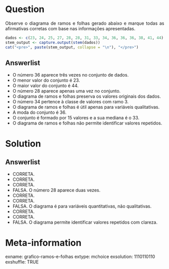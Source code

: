 Question
========
<p style="text-align: justify;">Observe o diagrama de ramos e folhas gerado abaixo e marque todas as afirmativas corretas com base nas informações apresentadas.</p>

```r
dados <- c(23, 24, 25, 27, 28, 28, 31, 33, 34, 36, 36, 36, 38, 41, 44)
stem_output <- capture.output(stem(dados))
cat("<pre>", paste(stem_output, collapse = "\n"), "</pre>")
```

Answerlist
----------
* O número 36 aparece três vezes no conjunto de dados.
* O menor valor do conjunto é 23.
* O maior valor do conjunto é 44.
* O número 28 aparece apenas uma vez no conjunto.
* O diagrama de ramos e folhas preserva os valores originais dos dados.
* O número 34 pertence à classe de valores com ramo 3.
* O diagrama de ramos e folhas é útil apenas para variáveis qualitativas.
* A moda do conjunto é 36.
* O conjunto é formado por 15 valores e a sua mediana é o 33.
* O diagrama de ramos e folhas não permite identificar valores repetidos.

Solution
========
Answerlist
----------
* CORRETA.
* CORRETA.
* CORRETA.
* FALSA. O número 28 aparece duas vezes.
* CORRETA.
* CORRETA.
* FALSA. O diagrama é para variáveis quantitativas, não qualitativas.
* CORRETA.
* CORRETA.
* FALSA. O diagrama permite identificar valores repetidos com clareza.

Meta-information
================
exname: grafico-ramos-e-folhas
extype: mchoice
exsolution: 1110110110
exshuffle: TRUE
